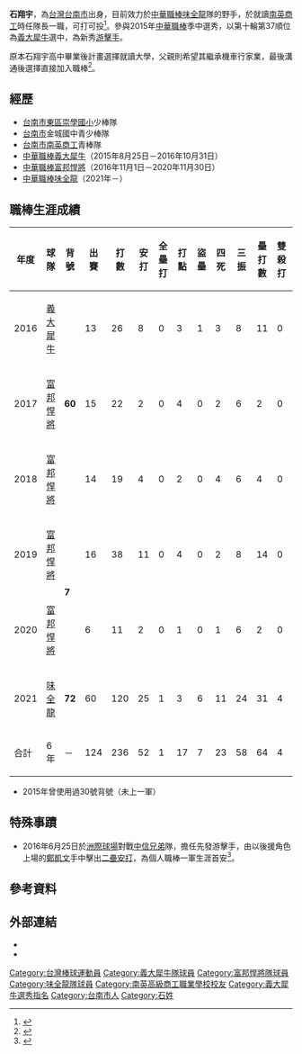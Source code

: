 {{Infobox CPBL player|
|name=石翔宇|
|image=|
|width=300|
|position=游擊手|
|team=味全龍|
|number=72|
|bats=右|
|throws=右|
|birthdate={{birth_date_and_age|1996|11|1|mf=y}}|
|birthplace={{TWN}}[[臺南市|臺南市]]|
|debutdate=5月14日
|debutyear=2016年
|debutteam=義大犀牛
|statyear=2021年球季
|stat1label=打擊率
|stat1value=0.220
|stat2label=全壘打
|stat2value=1
|stat3label=打點
|stat3value=17
|stat4label=盜壘
|stat4value=7
|teams=<nowiki></nowiki> 
*[[義大犀牛|義大犀牛]]（2015年8月25日－2016年10月31日）
*[[富邦悍將|富邦悍將]]（2016年11月1日－2020年）
*[[味全龍|味全龍]]（2021年－）
}}

'''石翔宇'''{{BD|1996年|11月1日|catIdx=石}}，為[[台灣|台灣]][[台南市|台南市]]出身，目前效力於[[中華職棒|中華職棒]][[味全龍|味全龍]]隊的野手，於就讀[[南英商工|南英商工]]時任隊長一職，可打可投<ref>{{Cite web |url=http://www.sportsv.net/articles/15870 |title=砂礫或珍珠？15年中職選秀高中生介紹：野手篇（上） |accessdate=2016-08-30 |archive-date=2016-08-15 |archive-url=https://web.archive.org/web/20160815185207/http://www.sportsv.net/articles/15870 |dead-url=no }}</ref>。參與2015年[[中華職棒|中華職棒]]季中選秀，以第十輪第37順位為[[義大犀牛|義大犀牛]]選中，為新秀[[游擊手|游擊手]]。

原本石翔宇高中畢業後計畫選擇就讀大學，父親則希望其繼承機車行家業，最後溝通後選擇直接加入職棒<ref>{{Cite web |url=http://sports.ltn.com.tw/news/paper/892526 |title=南英6條好漢闖關／老爸點頭 石翔宇不接家業追夢 |accessdate=2016-08-30 |archive-date=2016-08-15 |archive-url=https://web.archive.org/web/20160815180751/http://sports.ltn.com.tw/news/paper/892526 |dead-url=no }}</ref>。

==經歷==
*[[臺南市東區崇學國民小學|台南市東區崇學國小]]少棒隊
*[[台南市|台南市]]金城國中青少棒隊
*[[臺南市私立南英高級商工職業學校|台南市南英商工]]青棒隊
*[[中華職棒|中華職棒]][[義大犀牛|義大犀牛]]（2015年8月25日－2016年10月31日）
*[[中華職棒|中華職棒]][[富邦悍將|富邦悍將]]（2016年11月1日－2020年11月30日）
*[[中華職棒|中華職棒]][[味全龍|味全龍]]（2021年－）

==職棒生涯成績==
{| class="wikitable" width="1000px"
|- align="center"
!年度!!球隊!!背號!!出賽!!打數!!安打!!全壘打!!打點!!盜壘!!四死!!三振!!壘打數!!雙殺打!!打擊率!!上壘率!!長打率!!OPS
|- align=center
|2016||[[義大犀牛|義大犀牛]]||rowspan=3|'''60'''||13||26||8||0||3||1||3||8||11||0||0.308||0.367||0.423||0.790
|- align=center
|2017||[[富邦悍將|富邦悍將]]||15||22||2||0||4||0||2||6||2||0||0.091||0.167||0.091||0.258
|- align="center"
|2018||[[富邦悍將|富邦悍將]]||14||19||4||0||2||0||4||6||4||0||0.211||0.348||0.211||0.559
|- align="center"
|2019||[[富邦悍將|富邦悍將]]||rowspan=2|'''7'''||16||38||11||0||4||0||2||8||14||0||0.289||0.317||0.368||0.685
|- align="center"
|2020||[[富邦悍將|富邦悍將]]||6||11||2||0||1||0||1||6||2||0||0.182||0.231||0.182||0.413
|- align="center"
|2021||[[味全龍|味全龍]]||rowspan=1|'''72'''||60||120||25||1||3||6||11||24||31||4||0.208||0.273||0.258||0.531
|- align=center style="background:#FF0000;color:#FFFFFF" align=middle 
|合計||6年||－||124||236||52||1||17||7||23||58||64||4||0.220||0.285||0.271||0.556
|}
*2015年曾使用過30號背號（未上一軍）

==特殊事蹟==
*2016年6月25日於[[臺中市洲際棒球場|洲際球場]]對戰[[中信兄弟|中信兄弟]]隊，擔任先發游擊手，由以後援角色上場的[[鄭凱文_(棒球運動員)|鄭凱文]]手中擊出[[二壘安打|二壘安打]]，為個人職棒一軍生涯首安<ref>{{Cite web |url=http://www.cpbl.com.tw/games/box.html?&game_type=01&game_id=117&game_date=2016-06-25&pbyear=2016 |title=中華職棒27年第117場例行賽比賽計分板 |accessdate=2016-08-30 |archive-date=2016-09-11 |archive-url=https://web.archive.org/web/20160911111640/http://www.cpbl.com.tw/games/box.html?&game_type=01&game_id=117&game_date=2016-06-25&pbyear=2016 |dead-url=no }}</ref>。

== 參考資料 ==
{{reflist}}

==外部連結==
{{台灣棒球維基館}}
{{中華職棒球員資料|id=B0J3|name=石翔宇}}
*{{facebook|60HsiangYuShih}}
*{{instagram|h_y_shih}}
{{DEFAULTSORT:Shin Hsiang Yu}}
{{味全龍隊球員名單}}
[[Category:台灣棒球運動員|Category:台灣棒球運動員]]
[[Category:義大犀牛隊球員|Category:義大犀牛隊球員]]
[[Category:富邦悍將隊球員|Category:富邦悍將隊球員]]
[[Category:味全龍隊球員|Category:味全龍隊球員]]
[[Category:南英高級商工職業學校校友|Category:南英高級商工職業學校校友]]
[[Category:義大犀牛選秀指名|Category:義大犀牛選秀指名]]
[[Category:台南市人|Category:台南市人]]
[[Category:石姓|Category:石姓]]